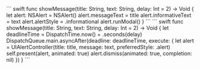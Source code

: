<PlatformWrapper platform="macos">
``` swift
func showMessage(title: String, text: String, delay: Int = 2) -> Void {
    let alert: NSAlert = NSAlert()
    alert.messageText = title
    alert.informativeText = text
    alert.alertStyle = .informational
    alert.runModal()
}
```
</PlatformWrapper>
<PlatformWrapper platform="ios">
``` swift
func showMessage(title: String, text: String, delay: Int = 2) -> Void {
    let deadlineTime = DispatchTime.now() + .seconds(delay)
    DispatchQueue.main.asyncAfter(deadline: deadlineTime, execute: {
        let alert = UIAlertController(title: title, message: text, preferredStyle: .alert)
        self.present(alert, animated: true)
        alert.dismiss(animated: true, completion: nil)
    })
}
```
</PlatformWrapper>